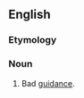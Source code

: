 ==English==

===Etymology===
{{prefix|en|mis|guidance}}

===Noun===
{{en-noun}}

# Bad [[guidance]].